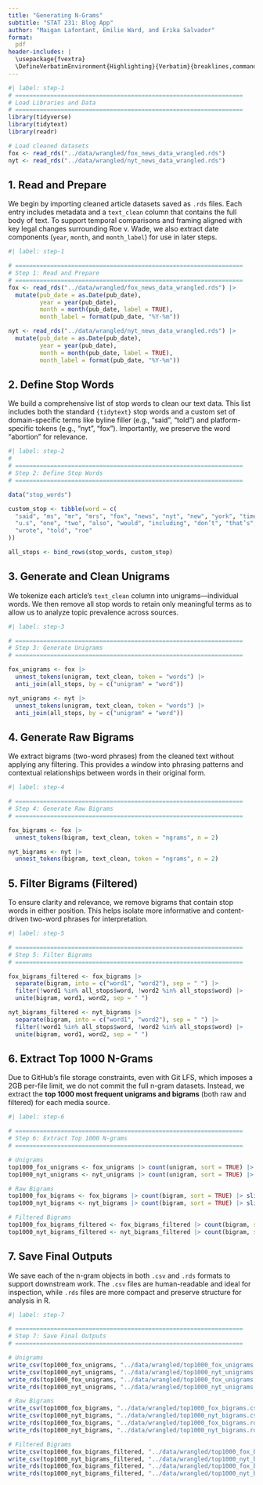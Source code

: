```yaml
---
title: "Generating N-Grams"
subtitle: "STAT 231: Blog App"
author: "Maigan Lafontant, Emilie Ward, and Erika Salvador"
format: 
  pdf
header-includes: |
  \usepackage{fvextra}
  \DefineVerbatimEnvironment{Highlighting}{Verbatim}{breaklines,commandchars=\\\{\}}
---
```


```r
#| label: step-1
# =================================================================
# Load Libraries and Data
# =================================================================
library(tidyverse)
library(tidytext)
library(readr)

# Load cleaned datasets
fox <- read_rds("../data/wrangled/fox_news_data_wrangled.rds")
nyt <- read_rds("../data/wrangled/nyt_news_data_wrangled.rds")
```

## 1. Read and Prepare

We begin by importing cleaned article datasets saved as `.rds` files. Each entry includes metadata and a `text_clean` column that contains the full body of text. To support temporal comparisons and framing aligned with key legal changes surrounding Roe v. Wade, we also extract date components (`year`, `month`, and `month_label`) for use in later steps.

```r
#| label: step-1

# =================================================================
# Step 1: Read and Prepare
# =================================================================
fox <- read_rds("../data/wrangled/fox_news_data_wrangled.rds") |> 
  mutate(pub_date = as.Date(pub_date),
         year = year(pub_date),
         month = month(pub_date, label = TRUE),
         month_label = format(pub_date, "%Y-%m"))

nyt <- read_rds("../data/wrangled/nyt_news_data_wrangled.rds") |> 
  mutate(pub_date = as.Date(pub_date),
         year = year(pub_date),
         month = month(pub_date, label = TRUE),
         month_label = format(pub_date, "%Y-%m"))
```

## 2. Define Stop Words

We build a comprehensive list of stop words to clean our text data. This list includes both the standard `{tidytext}` stop words and a custom set of domain-specific terms like byline filler (e.g., “said”, “told”) and platform-specific tokens (e.g., “nyt”, “fox”). Importantly, we preserve the word “abortion” for relevance.

```r
#| label: step-2
#
# =================================================================
# Step 2: Define Stop Words
# =================================================================

data("stop_words")

custom_stop <- tibble(word = c(
  "said", "ms", "mr", "mrs", "fox", "news", "nyt", "new", "york", "times",
  "u.s", "one", "two", "also", "would", "including", "don’t", "that’s", "it’s",
  "wrote", "told", "roe"
))

all_stops <- bind_rows(stop_words, custom_stop)
```

## 3. Generate and Clean Unigrams

We tokenize each article’s `text_clean` column into unigrams—individual words. We then remove all stop words to retain only meaningful terms as to allow us to analyze topic prevalence across sources.

```r
#| label: step-3

# =================================================================
# Step 3: Generate Unigrams
# =================================================================

fox_unigrams <- fox |> 
  unnest_tokens(unigram, text_clean, token = "words") |>
  anti_join(all_stops, by = c("unigram" = "word"))

nyt_unigrams <- nyt |> 
  unnest_tokens(unigram, text_clean, token = "words") |>
  anti_join(all_stops, by = c("unigram" = "word"))
```

## 4. Generate Raw Bigrams

We extract bigrams (two-word phrases) from the cleaned text without applying any filtering. This provides a window into phrasing patterns and contextual relationships between words in their original form.

```r
#| label: step-4

# =================================================================
# Step 4: Generate Raw Bigrams
# =================================================================

fox_bigrams <- fox |> 
  unnest_tokens(bigram, text_clean, token = "ngrams", n = 2)

nyt_bigrams <- nyt |> 
  unnest_tokens(bigram, text_clean, token = "ngrams", n = 2)
```

## 5. Filter Bigrams (Filtered)

To ensure clarity and relevance, we remove bigrams that contain stop words in either position. This helps isolate more informative and content-driven two-word phrases for interpretation.

```r
#| label: step-5

# =================================================================
# Step 5: Filter Bigrams
# =================================================================

fox_bigrams_filtered <- fox_bigrams |> 
  separate(bigram, into = c("word1", "word2"), sep = " ") |>
  filter(!word1 %in% all_stops$word, !word2 %in% all_stops$word) |>
  unite(bigram, word1, word2, sep = " ")

nyt_bigrams_filtered <- nyt_bigrams |> 
  separate(bigram, into = c("word1", "word2"), sep = " ") |>
  filter(!word1 %in% all_stops$word, !word2 %in% all_stops$word) |>
  unite(bigram, word1, word2, sep = " ")
```

## 6. Extract Top 1000 N-Grams

Due to GitHub's file storage constraints, even with Git LFS, which imposes a 2GB per-file limit, we do not commit the full n-gram datasets. Instead, we extract the **top 1000 most frequent unigrams and bigrams** (both raw and filtered) for each media source.

```r
#| label: step-6

# =================================================================
# Step 6: Extract Top 1000 N-grams
# =================================================================

# Unigrams
top1000_fox_unigrams <- fox_unigrams |> count(unigram, sort = TRUE) |> slice_head(n = 1000)
top1000_nyt_unigrams <- nyt_unigrams |> count(unigram, sort = TRUE) |> slice_head(n = 1000)

# Raw Bigrams
top1000_fox_bigrams <- fox_bigrams |> count(bigram, sort = TRUE) |> slice_head(n = 1000)
top1000_nyt_bigrams <- nyt_bigrams |> count(bigram, sort = TRUE) |> slice_head(n = 1000)

# Filtered Bigrams
top1000_fox_bigrams_filtered <- fox_bigrams_filtered |> count(bigram, sort = TRUE) |> slice_head(n = 1000)
top1000_nyt_bigrams_filtered <- nyt_bigrams_filtered |> count(bigram, sort = TRUE) |> slice_head(n = 1000)

```

## 7. Save Final Outputs

We save each of the n-gram objects in both `.csv` and `.rds` formats to support downstream work. The `.csv` files are human-readable and ideal for inspection, while `.rds` files are more compact and preserve structure for analysis in R.

```r
#| label: step-7

# =================================================================
# Step 7: Save Final Outputs
# =================================================================

# Unigrams
write_csv(top1000_fox_unigrams, "../data/wrangled/top1000_fox_unigrams.csv")
write_csv(top1000_nyt_unigrams, "../data/wrangled/top1000_nyt_unigrams.csv")
write_rds(top1000_fox_unigrams, "../data/wrangled/top1000_fox_unigrams.rds")
write_rds(top1000_nyt_unigrams, "../data/wrangled/top1000_nyt_unigrams.rds")

# Raw Bigrams
write_csv(top1000_fox_bigrams, "../data/wrangled/top1000_fox_bigrams.csv")
write_csv(top1000_nyt_bigrams, "../data/wrangled/top1000_nyt_bigrams.csv")
write_rds(top1000_fox_bigrams, "../data/wrangled/top1000_fox_bigrams.rds")
write_rds(top1000_nyt_bigrams, "../data/wrangled/top1000_nyt_bigrams.rds")

# Filtered Bigrams
write_csv(top1000_fox_bigrams_filtered, "../data/wrangled/top1000_fox_bigrams_filtered.csv")
write_csv(top1000_nyt_bigrams_filtered, "../data/wrangled/top1000_nyt_bigrams_filtered.csv")
write_rds(top1000_fox_bigrams_filtered, "../data/wrangled/top1000_fox_bigrams_filtered.rds")
write_rds(top1000_nyt_bigrams_filtered, "../data/wrangled/top1000_nyt_bigrams_filtered.rds")

```

